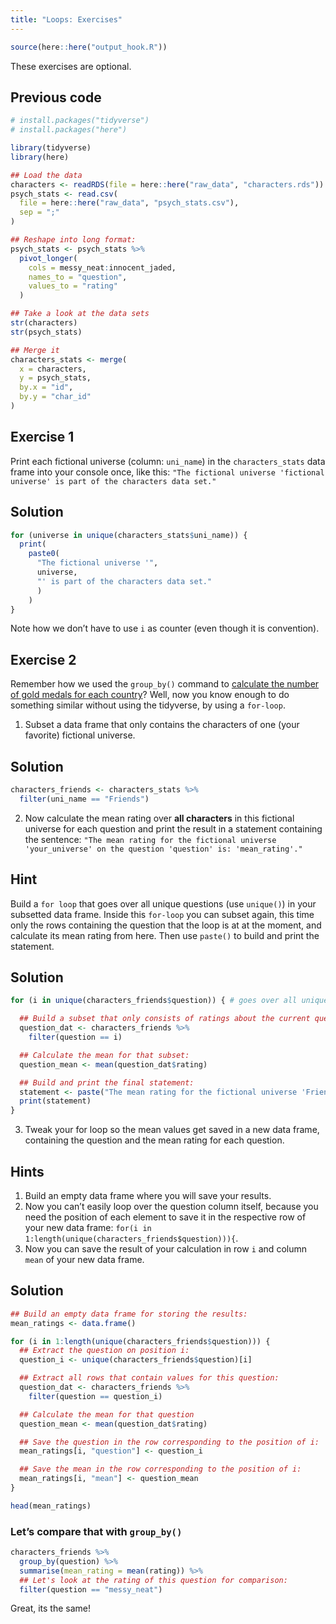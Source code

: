 ```yaml
---
title: "Loops: Exercises"
---
```


```r
source(here::here("output_hook.R"))
```

::: {.callout-note}
These exercises are optional.
:::

::: {.callout-caution icon="false" collapse="true"}
## Previous code

```r
# install.packages("tidyverse")
# install.packages("here")

library(tidyverse)
library(here)

## Load the data
characters <- readRDS(file = here::here("raw_data", "characters.rds"))
psych_stats <- read.csv(
  file = here::here("raw_data", "psych_stats.csv"),
  sep = ";"
)

## Reshape into long format:
psych_stats <- psych_stats %>%
  pivot_longer(
    cols = messy_neat:innocent_jaded,
    names_to = "question",
    values_to = "rating"
  )

## Take a look at the data sets
str(characters)
str(psych_stats)

## Merge it
characters_stats <- merge(
  x = characters,
  y = psych_stats,
  by.x = "id",
  by.y = "char_id"
)
```
:::

## Exercise 1

Print each fictional universe (column: `uni_name`) in the `characters_stats` data frame into your console once, like this: `"The fictional universe 'fictional universe' is part of the characters data set."`

::: {.callout-caution collapse="true"}
## Solution

```r
for (universe in unique(characters_stats$uni_name)) {
  print(
    paste0(
      "The fictional universe '", 
      universe, 
      "' is part of the characters data set."
      )
    )
}
```

Note how we don't have to use `i` as counter (even though it is convention).
:::

## Exercise 2

Remember how we used the `group_by()` command to [calculate the number of gold medals for each country](https://nickhaf.github.io/r_tutorial/qmd/merging/merging.html#before-merging)? Well, now you know enough to do something similar without using the tidyverse, by using a `for-loop`.

1.  Subset a data frame that only contains the characters of one (your favorite) fictional universe.

::: {.callout-caution collapse="true"}
## Solution

::: tidy
```r
characters_friends <- characters_stats %>%
  filter(uni_name == "Friends")
```
:::
:::

2.  Now calculate the mean rating over **all characters** in this fictional universe for each question and print the result in a statement containing the sentence: `"The mean rating for the fictional universe 'your_universe' on the question 'question' is: 'mean_rating'."`

::: {.callout-tip collapse="true"}
## Hint

Build a `for loop` that goes over all unique questions (use `unique()`) in your subsetted data frame. Inside this `for-loop` you can subset again, this time only the rows containing the question that the loop is at at the moment, and calculate its mean rating from here. Then use `paste()` to build and print the statement.
:::

::: {.callout-caution collapse="true"}
## Solution

```r
for (i in unique(characters_friends$question)) { # goes over all unique questions

  ## Build a subset that only consists of ratings about the current question:
  question_dat <- characters_friends %>%
    filter(question == i)

  ## Calculate the mean for that subset:
  question_mean <- mean(question_dat$rating)

  ## Build and print the final statement:
  statement <- paste("The mean rating for the fictional universe 'Friends' on the question '", i, "' is:", question_mean)
  print(statement)
}
```
:::

3.  Tweak your for loop so the mean values get saved in a new data frame, containing the question and the mean rating for each question.

::: {.callout-tip collapse="true"}
## Hints

1.  Build an empty data frame where you will save your results.
2.  Now you can't easily loop over the question column itself, because you need the position of each element to save it in the respective row of your new data frame: `for(i in 1:length(unique(characters_friends$question))){`.
3.  Now you can save the result of your calculation in row `i` and column `mean` of your new data frame.
:::

::: {.callout-caution collapse="true"}
## Solution

```r
## Build an empty data frame for storing the results:
mean_ratings <- data.frame()

for (i in 1:length(unique(characters_friends$question))) {
  ## Extract the question on position i:
  question_i <- unique(characters_friends$question)[i]

  ## Extract all rows that contain values for this question:
  question_dat <- characters_friends %>%
    filter(question == question_i)

  ## Calculate the mean for that question
  question_mean <- mean(question_dat$rating)

  ## Save the question in the row corresponding to the position of i:
  mean_ratings[i, "question"] <- question_i

  ## Save the mean in the row corresponding to the position of i:
  mean_ratings[i, "mean"] <- question_mean
}

head(mean_ratings)
```

### Let's compare that with `group_by()`

::: tidy
```r
characters_friends %>%
  group_by(question) %>%
  summarise(mean_rating = mean(rating)) %>%
  ## Let's look at the rating of this question for comparison:
  filter(question == "messy_neat")
```
:::

Great, its the same!
:::

